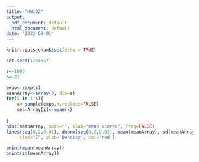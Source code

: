 ---
title: "HW1Q2"
output:
  pdf_document: default
  html_document: default
date: "2023-09-01"
---

```{r setup, include=FALSE}
knitr::opts_chunk$set(echo = TRUE)
```



```{r cars}
set.seed(1234567)

s<-1000
n<-21

expo<-rexp(s)
meanArray<-array(0, dim=s)
for(i in 1:s){
    x<-sample(expo,n,replace=FALSE)
    meanArray[i]<-mean(x)
   
}
hist(meanArray, main="", xlab="mean scores", freq=FALSE)
lines(seq(0,2,0.01), dnorm(seq(0,2,0.01), mean(meanArray), sd(meanArray)), type='l', 
     xlab="Z", ylab='Density', col='red')

print(mean(meanArray))
print(sd(meanArray))
```



